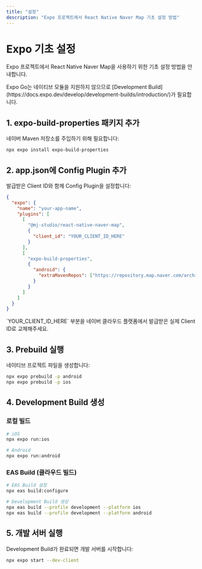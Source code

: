 ```yaml
---
title: "설정"
description: "Expo 프로젝트에서 React Native Naver Map 기초 설정 방법"
---
```



# Expo 기초 설정

Expo 프로젝트에서 React Native Naver Map을 사용하기 위한 기초 설정 방법을 안내합니다.

<Callout type="warn">
Expo Go는 네이티브 모듈을 지원하지 않으므로 [Development Build](https://docs.expo.dev/develop/development-builds/introduction/)가 필요합니다.
</Callout>

## 1. expo-build-properties 패키지 추가

네이버 Maven 저장소를 주입하기 위해 필요합니다:

```bash
npx expo install expo-build-properties
```

## 2. app.json에 Config Plugin 추가

발급받은 Client ID와 함께 Config Plugin을 설정합니다:

```json title="app.json"
{
  "expo": {
    "name": "your-app-name",
    "plugins": [
      [
        "@mj-studio/react-native-naver-map",
        {
          "client_id": "YOUR_CLIENT_ID_HERE"
        }
      ],
      [
        "expo-build-properties",
        {
          "android": {
            "extraMavenRepos": ["https://repository.map.naver.com/archive/maven"]
          }
        }
      ]
    ]
  }
}
```

<Callout type="warn">
`YOUR_CLIENT_ID_HERE` 부분을 네이버 클라우드 플랫폼에서 발급받은 실제 Client ID로 교체해주세요.
</Callout>

## 3. Prebuild 실행

네이티브 프로젝트 파일을 생성합니다:

```bash
npx expo prebuild -p android
npx expo prebuild -p ios
```

## 4. Development Build 생성

### 로컬 빌드

```bash
# iOS
npx expo run:ios

# Android
npx expo run:android
```

### EAS Build (클라우드 빌드)

```bash
# EAS Build 설정
npx eas build:configure

# Development Build 생성
npx eas build --profile development --platform ios
npx eas build --profile development --platform android
```

## 5. 개발 서버 실행

Development Build가 완료되면 개발 서버를 시작합니다:

```bash
npx expo start --dev-client
```
